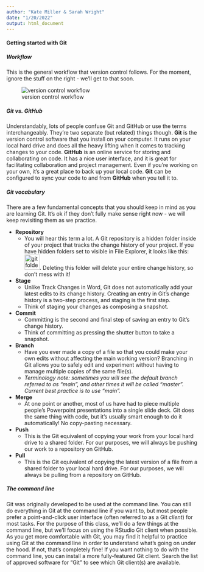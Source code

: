 ```yaml
---
author: "Kate Miller & Sarah Wright"
date: "1/20/2022"
output: html_document
---
```


#### Getting started with Git

##### Workflow

This is the general workflow that version control follows. For the moment, ignore the stuff on the right - we'll get to that soon.

![version control workflow](images/VersionControlWorkflow.svg)

##### Git vs. GitHub

Understandably, lots of people confuse Git and GitHub or use the terms interchangeably. They're two separate (but related) things though. **Git** is the version control software that you install on your computer. It runs on your local hard drive and does all the heavy lifting when it comes to tracking changes to your code.  **GitHub** is an online service for storing and collaborating on code. It has a nice user interface, and it is great for facilitating collaboration and project management. Even if you're working on your own, it's a great place to back up your local code. **Git** can be configured to sync your code to and from **GitHub** when you tell it to.

##### Git vocabulary

There are a few fundamental concepts that you should keep in mind as you are learning Git. It's ok if they don't fully make sense right now - we will keep revisiting them as we practice.

  - **Repository**
    - You will hear this term a lot. A Git repository is a hidden folder inside of your project that tracks the change history of your project. If you have hidden folders set to visible in File Explorer, it looks like this: ![git folder](images/GitRepoFolder.PNG){width=40px}. Deleting this folder will delete your entire change history, so don't mess with it!
  - **Stage**
    - Unlike Track Changes in Word, Git does not automatically add your latest edits to its change history. Creating an entry in Git's change history is a two-step process, and staging is the first step.
    - Think of staging your changes as composing a snapshot.
  - **Commit**
    - Committing is the second and final step of saving an entry to Git's change history.
    - Think of committing as pressing the shutter button to take a snapshot.
  - **Branch**
    - Have you ever made a copy of a file so that you could make your own edits without affecting the main working version? Branching in Git allows you to safely edit and experiment without having to manage multiple copies of the same file(s).
    - *Terminology note: sometimes you will see the default branch referred to as "main", and other times it will be called "master". Current best practice is to use "main".*
  - **Merge**
    - At one point or another, most of us have had to piece multiple people's Powerpoint presentations into a single slide deck. Git does the same thing with code, but it's usually smart enough to do it automatically! No copy-pasting necessary.
  - **Push**
    - This is the Git equivalent of copying your work from your local hard drive to a shared folder. For our purposes, we will always be pushing our work to a repository on GitHub.
  - **Pull**
    - This is the Git equivalent of copying the latest version of a file from a shared folder to your local hard drive. For our purposes, we will always be pulling from a repository on GitHub.
    
##### The command line

Git was originally developed to be used at the command line. You can still do everything in Git at the command line if you want to, but most people prefer a point-and-click user interface (often referred to as a Git *client*) for most tasks. For the purpose of this class, we'll do a few things at the command line, but we'll focus on using the RStudio Git client when possible. As you get more comfortable with Git, you may find it helpful to practice using Git at the command line in order to understand what's going on under the hood. If not, that's completely fine! If you want nothing to do with the command line, you can install a more fully-featured Git client. Search the list of approved software for "Git" to see which Git client(s) are available.

